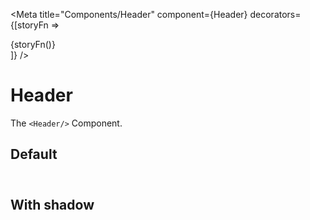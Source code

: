 
<Meta
  title="Components/Header"
  component={Header}
  decorators={[storyFn => <div>{storyFn()}</div>]}
/>

# Header

The `<Header/>` Component.

<Props of={Header} />

## Default

<Story name="Default">
  <Header></Header>
</Story>

## With shadow

<Story name="WithShadow">
  <Header type="withshadow"></Header>
</Story>
